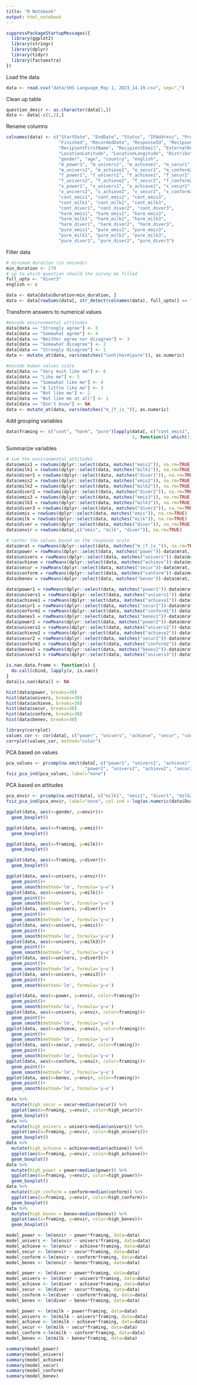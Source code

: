 ```yaml
---
title: "R Notebook"
output: html_notebook
---
```


```r
suppressPackageStartupMessages({
  library(ggplot2)
  library(stringr)
  library(dplyr)
  library(tidyr)
  library(factoextra)
})
```

Load the data
```r
data <- read.csv("data/SHS Language_May 1, 2023_14.19.csv", sep=",")
```

Clean up table
```r
question_descr <- as.character(data[1,])
data <- data[-c(1,2),]
```

Rename columns
```r
colnames(data) <- c("StartDate", "EndDate", "Status", "IPAddress", "Progress", "Duration",
                    "Finished", "RecordedDate", "ResponseId", "RecipientLastName", 
                    "RecipientFirstName", "RecipientEmail", "ExternalReference", 
                    "LocationLatitude", "LocationLongitude", "DistributionChannel", "UserLanguage",
                    "gender", "age", "country", "english",
                    "m_power1", "m_univers1", "m_achieve1", "m_secur1", "m_conform1", "m_benev1",
                    "m_univers2", "m_achieve2", "m_secur2", "m_conform2", "m_power2", "m_benev2", "m_univers3",
                    "f_power1", "f_univers1", "f_achieve1", "f_secur1", "f_conform1", "f_benev1",
                    "f_univers2", "f_achieve2", "f_secur2", "f_conform2", "f_power2", "f_benev2", "f_univers3",
                    "x_power1", "x_univers1", "x_achieve1", "x_secur1", "x_conform1", "x_benev1",
                    "x_univers2", "x_achieve2", "x_secur2", "x_conform2", "x_power2", "x_benev2", "x_univers3",
                    "cont_emis1", "cont_emis2", "cont_emis3",
                    "cont_milk1", "cont_milk2", "cont_milk3",
                    "cont_diver1", "cont_diver2", "cont_diver3",
                    "harm_emis1", "harm_emis2", "harm_emis3",
                    "harm_milk1", "harm_milk2", "harm_milk3",
                    "harm_diver1", "harm_diver2", "harm_diver3",
                    "pure_emis1", "pure_emis2", "pure_emis3",
                    "pure_milk1", "pure_milk2", "pure_milk3",
                    "pure_diver1", "pure_diver2", "pure_diver3")
```

Filter data
```r
# minimum duration (in seconds)
min_duration <- 270
# up to which question should the survey be filled
full_upto <- "diver3"
english <- c

data <- data[data$Duration>min_duration, ]
data <- data[rowSums(data[, str_detect(colnames(data), full_upto)] == "") == 2, ]
```

Transform answers to numerical values
```r
#encode environmental attitudes
data[data == "Strongly agree"] <- 5
data[data == "Somewhat agree"] <- 4
data[data == "Neither agree nor disagree"] <- 3
data[data == "Somewhat disagree"] <- 2
data[data == "Strongly disagree"] <- 1
data <- mutate_at(data, vars(matches("cont|harm|pure")), as.numeric)

#encode human values scale
data[data == "Very much like me"] <- 6
data[data == "Like me"] <- 5
data[data == "Somewhat like me"] <- 4
data[data == "A little like me"] <- 3
data[data == "Not like me"] <- 2
data[data == "Not like me at all"] <- 1
data[data == "Don't know"] <- NA
data <- mutate_at(data, vars(matches("m_|f_|x_")), as.numeric)
```

Add grouping variables
```r
data$framing <- c("cont", "harm", "pure")[apply(data[, c("cont_emis1", "harm_emis1", "pure_emis1")],
                                                1, function(i) which(!is.na(i)))]
```

Summarize variables
```r
# sum the environmental attitudes
data$emis1 = rowSums(dplyr::select(data, matches("emis1")), na.rm=TRUE)
data$milk1 = rowSums(dplyr::select(data, matches("milk1")), na.rm=TRUE)
data$diver1 = rowSums(dplyr::select(data, matches("diver1")), na.rm=TRUE)
data$emis2 = rowSums(dplyr::select(data, matches("emis2")), na.rm=TRUE)
data$milk2 = rowSums(dplyr::select(data, matches("milk2")), na.rm=TRUE)
data$diver2 = rowSums(dplyr::select(data, matches("diver2")), na.rm=TRUE)
data$emis3 = rowSums(dplyr::select(data, matches("emis3")), na.rm=TRUE)
data$milk3 = rowSums(dplyr::select(data, matches("milk3")), na.rm=TRUE)
data$diver3 = rowSums(dplyr::select(data, matches("diver3")), na.rm=TRUE)
data$emis = rowSums(dplyr::select(data, matches("emis")), na.rm=TRUE)
data$milk = rowSums(dplyr::select(data, matches("milk")), na.rm=TRUE)
data$diver = rowSums(dplyr::select(data, matches("diver")), na.rm=TRUE)
data$envir = rowSums(data[,c("emis", "milk", "diver")], na.rm=TRUE)

# center the values based on the response scale
data$mrat = rowMeans(dplyr::select(data, matches("m_|f_|x_")), na.rm=TRUE)
data$power = rowMeans(dplyr::select(data, matches("power"))-data$mrat, na.rm=TRUE)
data$univers = rowMeans(dplyr::select(data, matches("univers"))-data$mrat, na.rm=TRUE)
data$achieve = rowMeans(dplyr::select(data, matches("achieve"))-data$mrat, na.rm=TRUE)
data$secur = rowMeans(dplyr::select(data, matches("secur"))-data$mrat, na.rm=TRUE)
data$conform = rowMeans(dplyr::select(data, matches("conform"))-data$mrat, na.rm=TRUE)
data$benev = rowMeans(dplyr::select(data, matches("benev"))-data$mrat, na.rm=TRUE)

data$power1 = rowMeans(dplyr::select(data, matches("power1"))-data$mrat, na.rm=TRUE)
data$univers1 = rowMeans(dplyr::select(data, matches("univers1"))-data$mrat, na.rm=TRUE)
data$achieve1 = rowMeans(dplyr::select(data, matches("achieve1"))-data$mrat, na.rm=TRUE)
data$secur1 = rowMeans(dplyr::select(data, matches("secur1"))-data$mrat, na.rm=TRUE)
data$conform1 = rowMeans(dplyr::select(data, matches("conform1"))-data$mrat, na.rm=TRUE)
data$benev1 = rowMeans(dplyr::select(data, matches("benev1"))-data$mrat, na.rm=TRUE)
data$power2 = rowMeans(dplyr::select(data, matches("power2"))-data$mrat, na.rm=TRUE)
data$univers2 = rowMeans(dplyr::select(data, matches("univers2"))-data$mrat, na.rm=TRUE)
data$achieve2 = rowMeans(dplyr::select(data, matches("achieve2"))-data$mrat, na.rm=TRUE)
data$secur2 = rowMeans(dplyr::select(data, matches("secur2"))-data$mrat, na.rm=TRUE)
data$conform2 = rowMeans(dplyr::select(data, matches("conform2"))-data$mrat, na.rm=TRUE)
data$benev2 = rowMeans(dplyr::select(data, matches("benev2"))-data$mrat, na.rm=TRUE)
data$univers3 = rowMeans(dplyr::select(data, matches("univers3"))-data$mrat, na.rm=TRUE)

is.nan.data.frame <- function(x) {
  do.call(cbind, lapply(x, is.nan))
}
data[is.nan(data)] <- NA
```

```r
hist(data$power, breaks=30)
hist(data$univers, breaks=30)
hist(data$achieve, breaks=30)
hist(data$secur, breaks=30)
hist(data$conform, breaks=30)
hist(data$benev, breaks=30)
```

```r
library(corrplot)
values_cor <- cor(data[, c("power", "univers", "achieve", "secur", "conform", "benev")])
corrplot(values_cor, method="color")
```


PCA based on values
```r
pca_values <- prcomp(na.omit(data[, c("power1", "univers1", "achieve1", "secur1", "conform1", "benev1",
                              "power2", "univers2", "achieve2", "secur2", "conform2", "benev2", "univers3")]), scale=TRUE)
fviz_pca_ind(pca_values, label="none")
```

PCA based on attitudes
```r
pca_envir <- prcomp(na.omit(data[, c("milk1", "emis1", "diver1", "milk2", "emis2", "diver2", "milk3", "emis3", "diver3")]), scale=TRUE)
fviz_pca_ind(pca_envir, label="none", col.ind = log(as.numeric(data$Duration)))
```



```r
ggplot(data, aes(x=gender, y=envir))+
  geom_boxplot()
```


```r
ggplot(data, aes(x=framing, y=emis))+
  geom_boxplot()
```

```r
ggplot(data, aes(x=framing, y=milk))+
  geom_boxplot()
```

```r
ggplot(data, aes(x=framing, y=diver))+
  geom_boxplot()
```

```r
ggplot(data, aes(x=univers, y=envir))+
  geom_point()+
  geom_smooth(method='lm', formula='y~x')
ggplot(data, aes(x=univers, y=milk))+
  geom_point()+
  geom_smooth(method='lm', formula='y~x')
ggplot(data, aes(x=univers, y=diver))+
  geom_point()+
  geom_smooth(method='lm', formula='y~x')
ggplot(data, aes(x=univers, y=emis))+
  geom_point()+
  geom_smooth(method='lm', formula='y~x')
ggplot(data, aes(x=univers, y=milk3))+
  geom_point()+
  geom_smooth(method='lm', formula='y~x')
ggplot(data, aes(x=univers, y=diver3))+
  geom_point()+
  geom_smooth(method='lm', formula='y~x')
ggplot(data, aes(x=univers, y=emis3))+
  geom_point()+
  geom_smooth(method='lm', formula='y~x')
```


```r
ggplot(data, aes(x=power, y=envir, color=framing))+
  geom_point()+
  geom_smooth(method='lm', formula='y~x')
ggplot(data, aes(x=univers, y=envir, color=framing))+
  geom_point()+
  geom_smooth(method='lm', formula='y~x')
ggplot(data, aes(x=achieve, y=envir, color=framing))+
  geom_point()+
  geom_smooth(method='lm', formula='y~x')
ggplot(data, aes(x=secur, y=envir, color=framing))+
  geom_point()+
  geom_smooth(method='lm', formula='y~x')
ggplot(data, aes(x=conform, y=envir, color=framing))+
  geom_point()+
  geom_smooth(method='lm', formula='y~x')
ggplot(data, aes(x=benev, y=envir, color=framing))+
  geom_point()+
  geom_smooth(method='lm', formula='y~x')
```


```r
data %>%
  mutate(high_secur = secur>median(secur)) %>%
  ggplot(aes(x=framing, y=envir, color=high_secur))+
  geom_boxplot()
data %>%
  mutate(high_univers = univers>median(univers)) %>%
  ggplot(aes(x=framing, y=envir, color=high_univers))+
  geom_boxplot()
data %>%
  mutate(high_achieve = achieve>median(achieve)) %>%
  ggplot(aes(x=framing, y=envir, color=high_achieve))+
  geom_boxplot()
data %>%
  mutate(high_power = power>median(power)) %>%
  ggplot(aes(x=framing, y=envir, color=high_power))+
  geom_boxplot()
data %>%
  mutate(high_conform = conform>median(conform)) %>%
  ggplot(aes(x=framing, y=envir, color=high_conform))+
  geom_boxplot()
data %>%
  mutate(high_benev = benev>median(benev)) %>%
  ggplot(aes(x=framing, y=envir, color=high_benev))+
  geom_boxplot()
```


```r
model_power <- lm(envir ~ power*framing, data=data)
model_univers <- lm(envir ~ univers*framing, data=data)
model_achieve <- lm(envir ~ achieve*framing, data=data)
model_secur <- lm(envir ~ secur*framing, data=data)
model_conform <-lm(envir ~ conform*framing, data=data)
model_benev <- lm(envir ~ benev*framing, data=data)
```

```r
model_power <- lm(diver ~ power*framing, data=data)
model_univers <- lm(diver ~ univers*framing, data=data)
model_achieve <- lm(diver ~ achieve*framing, data=data)
model_secur <- lm(diver ~ secur*framing, data=data)
model_conform <-lm(diver ~ conform*framing, data=data)
model_benev <- lm(diver ~ benev*framing, data=data)
```

```r
model_power <- lm(milk ~ power*framing, data=data)
model_univers <- lm(milk ~ univers*framing, data=data)
model_achieve <- lm(milk ~ achieve*framing, data=data)
model_secur <- lm(milk ~ secur*framing, data=data)
model_conform <-lm(milk ~ conform*framing, data=data)
model_benev <- lm(milk ~ benev*framing, data=data)
```

```r
summary(model_power)
summary(model_univers)
summary(model_achieve)
summary(model_secur)
summary(model_conform)
summary(model_benev)
```





